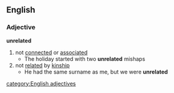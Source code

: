 ==English==
===Adjective===
'''unrelated'''
#not [[connected]] or [[associated]]
#* The holiday started with two '''unrelated''' mishaps
#not [[related]] by [[kinship]]
#* He had the same surname as me, but we were '''unrelated'''
[[category:English adjectives]]